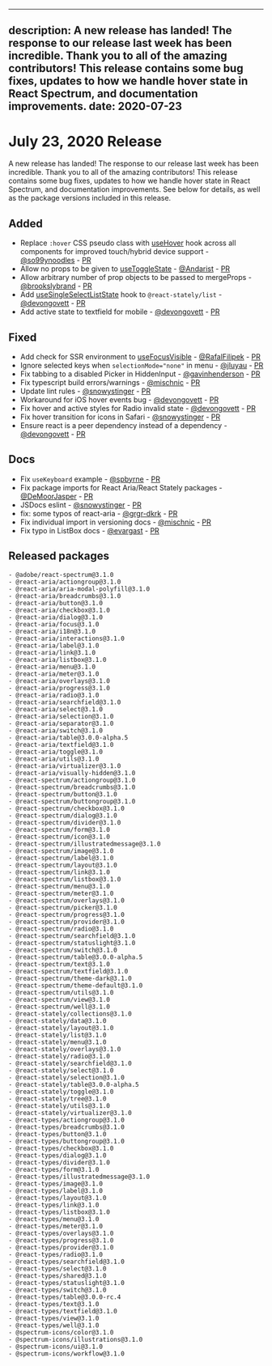 <!-- Copyright 2020 Adobe. All rights reserved.
This file is licensed to you under the Apache License, Version 2.0 (the "License");
you may not use this file except in compliance with the License. You may obtain a copy
of the License at http://www.apache.org/licenses/LICENSE-2.0
Unless required by applicable law or agreed to in writing, software distributed under
the License is distributed on an "AS IS" BASIS, WITHOUT WARRANTIES OR REPRESENTATIONS
OF ANY KIND, either express or implied. See the License for the specific language
governing permissions and limitations under the License. -->


---
description: A new release has landed! The response to our release last week has been incredible. Thank you to all of the amazing contributors! This release contains some bug fixes, updates to how we handle hover state in React Spectrum, and documentation improvements.
date: 2020-07-23
---

# July 23, 2020 Release

A new release has landed! The response to our release last week has been incredible. Thank you to all of the amazing contributors!
This release contains some bug fixes, updates to how we handle hover state in React Spectrum, and documentation improvements.
See below for details, as well as the package versions included in this release.

## Added

- Replace `:hover` CSS pseudo class with [useHover](../../react-aria/useHover.html) hook across all components for improved touch/hybrid device support - [@so99ynoodles](https://github.com/so99ynoodles) - [PR](https://github.com/watheia/rsp-kit/pull/775)
- Allow no props to be given to [useToggleState](../../react-stately/useToggleState.html) - [@Andarist](https://github.com/Andarist) - [PR](https://github.com/watheia/rsp-kit/pull/687)
- Allow arbitrary number of prop objects to be passed to mergeProps - [@brookslybrand](https://github.com/brookslybrand) - [PR](https://github.com/watheia/rsp-kit/pull/776)
- Add [useSingleSelectListState](../../react-stately/useSingleSelectListState.html) hook to `@react-stately/list` - [@devongovett](https://github.com/devongovett) - [PR](https://github.com/watheia/rsp-kit/pull/802)
- Add active state to textfield for mobile - [@devongovett](https://github.com/devongovett) - [PR](https://github.com/watheia/rsp-kit/pull/823)

## Fixed

- Add check for SSR environment to [useFocusVisible](../../react-aria/useFocusVisible.html) - [@RafalFilipek](https://github.com/RafalFilipek) - [PR](https://github.com/watheia/rsp-kit/pull/769)
- Ignore selected keys when `selectionMode="none"` in menu - [@jluyau](https://github.com/jluyau) - [PR](https://github.com/watheia/rsp-kit/pull/783)
- Fix tabbing to a disabled Picker in HiddenInput - [@gavinhenderson](https://github.com/gavinhenderson) - [PR](https://github.com/watheia/rsp-kit/pull/787)
- Fix typescript build errors/warnings - [@mischnic](https://github.com/mischnic) - [PR](https://github.com/watheia/rsp-kit/pull/713)
- Update lint rules - [@snowystinger](https://github.com/snowystinger) - [PR](https://github.com/watheia/rsp-kit/pull/747)
- Workaround for iOS hover events bug - [@devongovett](https://github.com/devongovett) - [PR](https://github.com/watheia/rsp-kit/pull/815)
- Fix hover and active styles for Radio invalid state - [@devongovett](https://github.com/devongovett) - [PR](https://github.com/watheia/rsp-kit/pull/819)
- Fix hover transition for icons in Safari - [@snowystinger](https://github.com/snowystinger) - [PR](https://github.com/watheia/rsp-kit/pull/821)
- Ensure react is a peer dependency instead of a dependency - [@devongovett](https://github.com/devongovett) - [PR](https://github.com/watheia/rsp-kit/pull/824)

## Docs

- Fix `useKeyboard` example - [@spbyrne](https://github.com/spbyrne) - [PR](https://github.com/watheia/rsp-kit/pull/759)
- Fix package imports for React Aria/React Stately packages - [@DeMoorJasper](https://github.com/DeMoorJasper) - [PR](https://github.com/watheia/rsp-kit/pull/761)
- JSDocs eslint - [@snowystinger](https://github.com/snowystinger) - [PR](https://github.com/watheia/rsp-kit/pull/662)
- fix: some typos of react-aria - [@grgr-dkrk](https://github.com/grgr-dkrk) - [PR](https://github.com/watheia/rsp-kit/pull/774)
- Fix individual import in versioning docs - [@mischnic](https://github.com/mischnic) - [PR](https://github.com/watheia/rsp-kit/pull/792)
- Fix typo in ListBox docs - [@evargast](https://github.com/evargast) - [PR](https://github.com/watheia/rsp-kit/pull/795)

## Released packages

```
- @adobe/react-spectrum@3.1.0
- @react-aria/actiongroup@3.1.0
- @react-aria/aria-modal-polyfill@3.1.0
- @react-aria/breadcrumbs@3.1.0
- @react-aria/button@3.1.0
- @react-aria/checkbox@3.1.0
- @react-aria/dialog@3.1.0
- @react-aria/focus@3.1.0
- @react-aria/i18n@3.1.0
- @react-aria/interactions@3.1.0
- @react-aria/label@3.1.0
- @react-aria/link@3.1.0
- @react-aria/listbox@3.1.0
- @react-aria/menu@3.1.0
- @react-aria/meter@3.1.0
- @react-aria/overlays@3.1.0
- @react-aria/progress@3.1.0
- @react-aria/radio@3.1.0
- @react-aria/searchfield@3.1.0
- @react-aria/select@3.1.0
- @react-aria/selection@3.1.0
- @react-aria/separator@3.1.0
- @react-aria/switch@3.1.0
- @react-aria/table@3.0.0-alpha.5
- @react-aria/textfield@3.1.0
- @react-aria/toggle@3.1.0
- @react-aria/utils@3.1.0
- @react-aria/virtualizer@3.1.0
- @react-aria/visually-hidden@3.1.0
- @react-spectrum/actiongroup@3.1.0
- @react-spectrum/breadcrumbs@3.1.0
- @react-spectrum/button@3.1.0
- @react-spectrum/buttongroup@3.1.0
- @react-spectrum/checkbox@3.1.0
- @react-spectrum/dialog@3.1.0
- @react-spectrum/divider@3.1.0
- @react-spectrum/form@3.1.0
- @react-spectrum/icon@3.1.0
- @react-spectrum/illustratedmessage@3.1.0
- @react-spectrum/image@3.1.0
- @react-spectrum/label@3.1.0
- @react-spectrum/layout@3.1.0
- @react-spectrum/link@3.1.0
- @react-spectrum/listbox@3.1.0
- @react-spectrum/menu@3.1.0
- @react-spectrum/meter@3.1.0
- @react-spectrum/overlays@3.1.0
- @react-spectrum/picker@3.1.0
- @react-spectrum/progress@3.1.0
- @react-spectrum/provider@3.1.0
- @react-spectrum/radio@3.1.0
- @react-spectrum/searchfield@3.1.0
- @react-spectrum/statuslight@3.1.0
- @react-spectrum/switch@3.1.0
- @react-spectrum/table@3.0.0-alpha.5
- @react-spectrum/text@3.1.0
- @react-spectrum/textfield@3.1.0
- @react-spectrum/theme-dark@3.1.0
- @react-spectrum/theme-default@3.1.0
- @react-spectrum/utils@3.1.0
- @react-spectrum/view@3.1.0
- @react-spectrum/well@3.1.0
- @react-stately/collections@3.1.0
- @react-stately/data@3.1.0
- @react-stately/layout@3.1.0
- @react-stately/list@3.1.0
- @react-stately/menu@3.1.0
- @react-stately/overlays@3.1.0
- @react-stately/radio@3.1.0
- @react-stately/searchfield@3.1.0
- @react-stately/select@3.1.0
- @react-stately/selection@3.1.0
- @react-stately/table@3.0.0-alpha.5
- @react-stately/toggle@3.1.0
- @react-stately/tree@3.1.0
- @react-stately/utils@3.1.0
- @react-stately/virtualizer@3.1.0
- @react-types/actiongroup@3.1.0
- @react-types/breadcrumbs@3.1.0
- @react-types/button@3.1.0
- @react-types/buttongroup@3.1.0
- @react-types/checkbox@3.1.0
- @react-types/dialog@3.1.0
- @react-types/divider@3.1.0
- @react-types/form@3.1.0
- @react-types/illustratedmessage@3.1.0
- @react-types/image@3.1.0
- @react-types/label@3.1.0
- @react-types/layout@3.1.0
- @react-types/link@3.1.0
- @react-types/listbox@3.1.0
- @react-types/menu@3.1.0
- @react-types/meter@3.1.0
- @react-types/overlays@3.1.0
- @react-types/progress@3.1.0
- @react-types/provider@3.1.0
- @react-types/radio@3.1.0
- @react-types/searchfield@3.1.0
- @react-types/select@3.1.0
- @react-types/shared@3.1.0
- @react-types/statuslight@3.1.0
- @react-types/switch@3.1.0
- @react-types/table@3.0.0-rc.4
- @react-types/text@3.1.0
- @react-types/textfield@3.1.0
- @react-types/view@3.1.0
- @react-types/well@3.1.0
- @spectrum-icons/color@3.1.0
- @spectrum-icons/illustrations@3.1.0
- @spectrum-icons/ui@3.1.0
- @spectrum-icons/workflow@3.1.0
```
